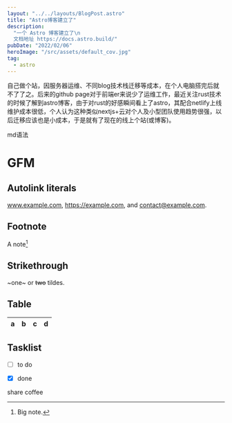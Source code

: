 ```yaml
---
layout: "../../layouts/BlogPost.astro"
title: "Astro博客建立了"
description: 
  "一个 Astro 博客建立了\n
  文档地址 https://docs.astro.build/"
pubDate: "2022/02/06"
heroImage: "/src/assets/default_cov.jpg"
tag:
  - astro
---
```


自己做个站，因服务器运维、不同blog技术栈迁移等成本，在个人电脑搭完后就不了了之。后来的github page对于前端er来说少了运维工作，最近关注rust技术的时候了解到astro博客，由于对rust的好感瞬间看上了astro，其配合netlify上线维护成本很低，个人认为这种类似nextjs+云对个人及小型团队使用趋势很强，以后迁移应该也是小成本，于是就有了现在的线上个站(或博客)。  

md语法  
# GFM

## Autolink literals

www.example.com, https://example.com, and contact@example.com.

## Footnote

A note[^1]

[^1]: Big note.

## Strikethrough

~one~ or ~~two~~ tildes.

## Table

| a | b  |  c |  d  |
| - | :- | -: | :-: |

## Tasklist

* [ ] to do
* [x] done


share coffee  
